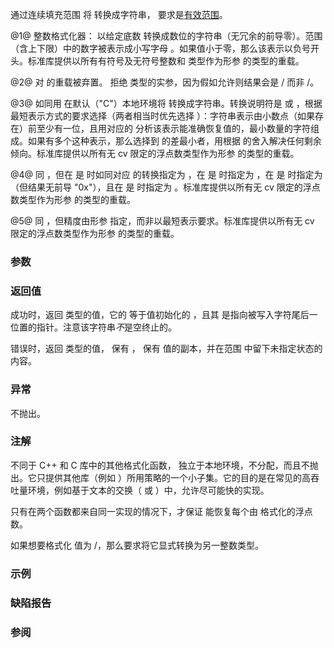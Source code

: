 {{cpp/title|to_chars}}
{{cpp/text/navbar}}
{{dcl begin}}
{{dcl header|charconv}}
{{dcla|num=1|since=c++17|notes={{mark constexpr since c++23}}|1=
std::to_chars_result
    to_chars( char* first, char* last,
              /* integer-type */ value, int base = 10 );
}}
{{dcl|num=2|since=c++17|1=
std::to_chars_result
    to_chars( char*, char*, bool, int = 10 ) = delete;
}}
{{dcl|num=3|since=c++17|
std::to_chars_result
    to_chars( char* first, char* last, /* floating-point-type */ value );
}}
{{dcl|num=4|since=c++17|
std::to_chars_result
    to_chars( char* first, char* last, /* floating-point-type */ value,
              std::chars_format fmt );
}}
{{dcl|num=5|since=c++17|
std::to_chars_result
    to_chars( char* first, char* last, /* floating-point-type */ value,
              std::chars_format fmt, int precision );
}}
{{dcl end}}

通过连续填充范围 {{range|first|last}} 将 {{c|value}} 转换成字符串，{{range|first|last}} 要求是[[cpp/iterator#范围|有效范围]]。

@1@ 整数格式化器：{{c|value}} 以给定底数 {{c|base}} 转换成数位的字符串（无冗余的前导零）。范围 {{tt|10..35}}（含上下限）中的数字被表示成小写字母 {{tt|a..z}}。如果值小于零，那么该表示以负号开头。标准库提供以所有{{rev inl|since=c++23|无 cv 限定的}}有符号及无符号整数和 {{c/core|char}} 类型作为形参 {{c|value}} 的类型的重载。

@2@ 对 {{c/core|bool}} 的重载被弃置。{{tt|std::to_chars}} 拒绝 {{c/core|bool}} 类型的实参，因为假如允许则结果会是 {{c|"0"}}/{{c|"1"}} 而非 {{c|"false"}}/{{c|"true"}}。

@3@ 如同用 {{lc|std::printf}} 在默认（"C"）本地环境将 {{c|value}} 转换成字符串。转换说明符是 {{c|f}} 或 {{c|e}}，根据最短表示方式的要求选择（两者相当时优先选择 {{c|f}}）：字符串表示由小数点（如果存在）前至少有一位，且用对应的 {{lc|std::from_chars}} 分析该表示能准确恢复值的，最小数量的字符组成。如果有多个这种表示，那么选择到 {{c|value}} 的差最小者，用根据 {{lc|std::round_to_nearest}} 的舍入解决任何剩余倾向。标准库提供以所有无 cv 限定的{{rev inl|until=c++23|标准}}浮点数类型作为形参 {{c|value}} 的类型的重载。

@4@ 同 {{v|3}}，但在 {{c|fmt}} 是 {{ltt|cpp/utility/chars_format|std::chars_format::fixed}} 时如同对应 {{tt|printf}} 的转换指定为 {{c|f}}，在 {{c|fmt}} 是 {{ltt|cpp/utility/chars_format|std::chars_format::scientific}} 时指定为 {{c|e}}，在 {{c|fmt}} 是 {{ltt|cpp/utility/chars_format|std::chars_format::hex}} 时指定为 {{c|a}}（但结果无前导 "0x"），且在 {{c|fmt}} 是 {{ltt|cpp/utility/chars_format|chars_format::general}} 时指定为 {{c|g}}。标准库提供以所有无 cv 限定的{{rev inl|until=c++23|标准}}浮点数类型作为形参 {{c|value}} 的类型的重载。

@5@ 同 {{v|4}}，但精度由形参 {{c|precision}} 指定，而非以最短表示要求。标准库提供以所有无 cv 限定的{{rev inl|until=c++23|标准}}浮点数类型作为形参 {{c|value}} 的类型的重载。

===参数===
{{par begin}}
{{par|first, last|要写入的字符范围}}
{{par|value|要转换到其字符串表示的值}}
{{par|base|使用的整数底数：2 与 36 间的值（含上下限）。}}
{{par|fmt|使用的浮点数格式 {{ltt std|cpp/utility/chars_format}} 类型的位掩码}}
{{par|precision|使用的浮点数精度}}
{{par end}}

===返回值===
成功时，返回 {{ltt std|cpp/utility/to_chars_result}} 类型的值，它的 {{tt|ec}} 等于值初始化的 {{lc|std::errc}}，且其 {{tt|ptr}} 是指向被写入字符尾后一位置的指针。注意该字符串''不''{{sep}}是空终止的。

错误时，返回 {{ltt std|cpp/utility/to_chars_result}} 类型的值，{{tt|ec}} 保有 {{lc|std::errc::value_too_large}}，{{tt|ptr}} 保有 {{c|last}} 值的副本，并在范围 {{range|first|last}} 中留下未指定状态的内容。

===异常===
不抛出。

===注解===
不同于 C++ 和 C 库中的其他格式化函数，{{tt|std::to_chars}} 独立于本地环境，不分配，而且不抛出。它只提供其他库（例如 {{lc|std::sprintf}}）所用策略的一个小子集。它的目的是在常见的高吞吐量环境，例如基于文本的交换（{{enwiki|JSON}} 或 {{enwiki|XML}}）中，允许尽可能快的实现。

只有在两个函数都来自同一实现的情况下，才保证 {{ltt std|cpp/utility/from_chars}} 能恢复每个由 {{tt|std::to_chars}} 格式化的浮点数。

如果想要格式化 {{c/core|bool}} 值为 {{c|"0"}}/{{c|"1"}}，那么要求将它显式转换为另一整数类型。

{{ftm begin|std=yes}}
{{ftm|std=C++17|value=201611L|__cpp_lib_to_chars|rowspan="2"|初等字符串转换（{{tt|std::to_chars}}，{{ltt std|cpp/utility/from_chars}}）}}
{{ftm|std=C++26|value=202306L|-|检测 {{header|charconv}} 函数是否成功}}
{{ftm|std=C++23|value=202207L|__cpp_lib_constexpr_charconv|向 {{tt|std::to_chars}} 和 {{ltt std|cpp/utility/from_chars}} 对于整数类型的重载 {{vl|1}} 添加 {{co|constexpr}} 修饰符}}
{{ftm end}}

===示例===
{{example
|code=
#include &lt;charconv&gt;
#include &lt;iomanip&gt;
#include &lt;iostream&gt;
#include &lt;string_view&gt;
#include &lt;system_error&gt;

void show_to_chars(auto... format_args)
{
    const size_t buf_size = 10;
    char buf[buf_size]{};
    std::to_chars_result result = std::to_chars(buf, buf + buf_size, format_args...);

    if (result.ec != std::errc())
        std::cout &lt;&lt; std::make_error_code(result.ec).message() &lt;&lt; '\n';
    else
    {
        std::string_view str(buf, result.ptr - buf);
        std::cout &lt;&lt; std::quoted(str) &lt;&lt; '\n';
    }
}

int main()
{
    show_to_chars(42);
    show_to_chars(+3.14159F);
    show_to_chars(-3.14159, std::chars_format::fixed);
    show_to_chars(-3.14159, std::chars_format::scientific, 3);
    show_to_chars(3.1415926535, std::chars_format::fixed, 10);
}
|p=true
|output=
"42"
"3.14159"
"-3.14159"
"-3.142e+00"
Value too large for defined data type
}}

=== 缺陷报告 ===
{{dr list begin}}
{{dr list item|wg=lwg|dr=2955|std=C++17|before=此函数在 {{header|utility}} 且使用 {{lc|std::error_code}}|after=移动到 {{header|charconv}} 并使用 {{lc|std::errc}}}}
{{dr list item|wg=lwg|dr=3266|std=C++17|before=接受 {{c/core|bool}} 实参并将它提升到 {{c/core|int}}|after=由弃置重载拒绝}}
{{dr list item|wg=lwg|dr=3373|std=C++17|before={{tt|std::to_chars_result}} 可能拥有额外的成员|after=禁止额外的成员}}
{{dr list end}}

===参阅===
{{dsc begin}}
{{dsc inc|cpp/utility/dsc to_chars_result}}
{{dsc inc|cpp/utility/dsc from_chars}}
{{dsc inc|cpp/string/basic_string/dsc to_string}}
{{dsc inc|cpp/io/c/dsc fprintf}}
{{dsc inc|cpp/io/basic_ostream/dsc operator_ltlt}}
{{dsc end}}

{{langlinks|en|es|ja|ru}}